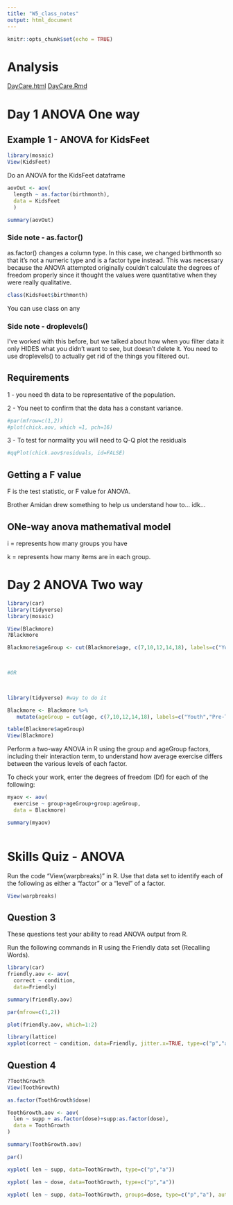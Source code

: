 ```yaml
---
title: "W5_class_notes"
output: html_document
---
```


```r
knitr::opts_chunk$set(echo = TRUE)

```
# Analysis
[DayCare.html](../Analyses/ANOVA/DayCare.html)
[DayCare.Rmd](../Analyses/ANOVA/DayCare.Rmd)


# Day 1 ANOVA One way

## Example 1 - ANOVA for KidsFeet

```r
library(mosaic)
View(KidsFeet)
```

Do an ANOVA for the KidsFeet dataframe
```r
aovOut <- aov(
  length ~ as.factor(birthmonth),
  data = KidsFeet
  )

summary(aovOut)
```
### Side note - as.factor()

as.factor() changes a column type. In this case, we changed birthmonth so that it's not a numeric type and is a factor type instead. This was necessary because the ANOVA attempted originally couldn't calculate the degrees of freedom properly since it thought the values were quantitative when they were really qualitative.

```r
class(KidsFeet$birthmonth)
```
You can use class on any

### Side note - droplevels()
I've worked with this before, but we talked about how when you filter data it only HIDES what you didn't want to see, but doesn't delete it. You need to use droplevels() to actually get rid of the things you filtered out.

## Requirements

1 - you need th data to be representative of the population.

2 - You neet to confirm that the data has a constant variance.
```r

#par(mfrow=c(1,2))
#plot(chick.aov, which =1, pch=16)

```

3 - To test for normality you will need to Q-Q plot the residuals

```r
#qqPlot(chick.aov$residuals, id=FALSE)
```





## Getting a F value

F is the test statistic, or F value for ANOVA.

Brother Amidan drew something to help us understand how to... idk...

<!-- F = between group variance / within group variance -->

## ONe-way anova mathematival model


i = represents how many groups you have

k = represents how many items are in each group.

# Day 2 ANOVA Two way

```r
library(car)
library(tidyverse)
library(mosaic)
```

```r
View(Blackmore)
?Blackmore
```

```r

Blackmore$ageGroup <- cut(Blackmore$age, c(7,10,12,14,18), labels=c("Youth","Pre-Teen","Early-Teen","Late-Teen"))

 

#OR

 

library(tidyverse) #way to do it

Blackmore <- Blackmore %>%
   mutate(ageGroup = cut(age, c(7,10,12,14,18), labels=c("Youth","Pre-Teen", "Early-Teen", "Late-Teen"), ordered_result = TRUE))
```
```r
table(Blackmore$ageGroup)
View(Blackmore)
```

Perform a two-way ANOVA in R using the group and ageGroup factors, including their interaction term, to understand how average exercise differs between the various levels of each factor.

To check your work, enter the degrees of freedom (Df) for each of the following:

```r
myaov <- aov(
  exercise ~ group+ageGroup+group:ageGroup,
  data = Blackmore)

summary(myaov)
```

```r

```

# Skills Quiz - ANOVA

Run the code "View(warpbreaks)" in R. Use that data set to identify each of the following as either a "factor" or a "level" of a factor.

```r
View(warpbreaks)
```

## Question 3

These questions test your ability to read ANOVA output from R.

Run the following commands in R using the Friendly data set (Recalling Words).

```r

library(car) 
friendly.aov <- aov(
  correct ~ condition,
  data=Friendly)

summary(friendly.aov)

par(mfrow=c(1,2))

plot(friendly.aov, which=1:2)

```


```r
library(lattice)
xyplot(correct ~ condition, data=Friendly, jitter.x=TRUE, type=c("p","a"))
```

## Question 4

```r
?ToothGrowth
View(ToothGrowth)
```

```r
as.factor(ToothGrowth$dose)

ToothGrowth.aov <- aov(
  len ~ supp + as.factor(dose)+supp:as.factor(dose),
  data = ToothGrowth
)

summary(ToothGrowth.aov)

par()
```

```r
xyplot( len ~ supp, data=ToothGrowth, type=c("p","a")) 
```
```r
xyplot( len ~ dose, data=ToothGrowth, type=c("p","a"))
```
```r
xyplot( len ~ supp, data=ToothGrowth, groups=dose, type=c("p","a"), auto.key=TRUE)
```

